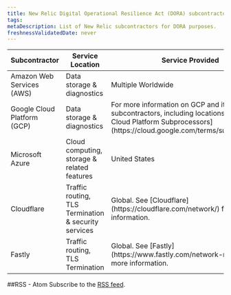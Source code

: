```yaml
---
title: New Relic Digital Operational Resilience Act (DORA) subcontractor
tags:
metaDescription: List of New Relic subcontractors for DORA purposes.
freshnessValidatedDate: never
---
```


<table>
    <thead>
        <tr>
            <th style={{ width: "200px" }}>
            Subcontractor
            </th>
            <th>
            Service Location
            </th>
            <th>
            Service Provided
            </th>
        </tr>
    </thead>
    <tbody>
        <tr>
            <td>
            Amazon Web Services (AWS)
            </td>
            <td>
            Data storage & diagnostics
            </td>
            <td>
            Multiple Worldwide
            </td>
        </tr>
        <tr>
            <td>
            Google Cloud Platform (GCP)
            </td>
            <td>
            Data storage & diagnostics
            </td>
            <td>
            For more information on GCP and its subcontractors, including locations see [Google Cloud Platform Subprocessors](https://cloud.google.com/terms/subprocessors)
            </td>
        </tr>
        <tr>
            <td>
            Microsoft Azure
            </td>
            <td>
            Cloud computing, storage & related features
            </td>
            <td>
            United States
            </td>
        </tr>
        <tr>
            <td>
            Cloudflare
            </td>
            <td>
            Traffic routing, TLS Termination & security services
            </td>
            <td>
            Global. See [Cloudflare](https://cloudflare.com/network/) for more information.
            </td>
        </tr>
        <tr>
            <td>
            Fastly
            </td>
            <td>
            Traffic routing, TLS Termination
            </td>
            <td>
            Global. See [Fastly](https://www.fastly.com/network-map/) for more information.
            </td>
        </tr>
    </tbody>
</table>

##RSS - Atom
Subscribe to the [RSS feed](https://github.com/newrelic/docs-website/commits/develop/src/content/docs/security/security-privacy/compliance/certificates-standards-regulations/dora/dora-subcontractors.mdx.atom).
